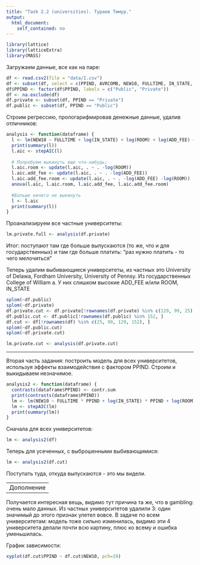 ```yaml
---
title: "Task 2.2 (universities). Тураев Тимур."
output:
  html_document:
    self_contained: no
---
```

```r
library(lattice)
library(latticeExtra)
library(MASS)
```

Загружаем данные, все как на паре:
```r
df <- read.csv2(file = "data/I.csv")
df <- subset(df, select = c(PPIND, AVRCOMB, NEW10, FULLTIME, IN_STATE, ROOM, ADD_FEE, GRADUAT, SAL_FULL, NUM_FULL))
df$PPIND <- factor(df$PPIND, labels = c("Public", "Private"))
df <- na.exclude(df)
df.private <- subset(df, PPIND == "Private")
df.public <- subset(df, PPIND == "Public")
```

Строим регрессию, прологарифмировав денежные данные, удалив отличников:
```r
analysis <- function(dataframe) {
  l <- lm(NEW10 ~ FULLTIME + log(IN_STATE) + log(ROOM) + log(ADD_FEE) + log(SAL_FULL) + GRADUAT + NUM_FULL, data = dataframe)
  print(summary(l))
  l.aic <- stepAIC(l)
  
  # Попробуем выкинуть еще что-нибудь:
  l.aic.room <- update(l.aic, . ~ . -log(ROOM))
  l.aic.add_fee <- update(l.aic, . ~ . -log(ADD_FEE))
  l.aic.add_fee.room <- update(l.aic, . ~ . -log(ADD_FEE) -log(ROOM))
  anova(l.aic, l.aic.room, l.aic.add_fee, l.aic.add_fee.room)
  
  #Больше ничего не выкинуть
  l <- l.aic
  print(summary(l))
}
```

Проанализируем все частные университеты:
```r
lm.private.full <- analysis(df.private)
```

Итог: поступают там где больше выпускаются (то же, что и для государственных) и там где больше платить: "раз нужно платить - то чего мелочиться"

Теперь удалим выбивающиеся университеты, из частных это University of Delawa, Fordham University, University of Pennsy.
Из государственных College of William a. У них слишком высокие ADD_FEE и/или ROOM, IN_STATE
```r
splom(~df.public)
splom(~df.private)
df.private.cut <- df.private[!rownames(df.private) %in% c(129, 99, 25), ]
df.public.cut <- df.public[!rownames(df.public) %in% 152, ]
df.cut <- df[!rownames(df) %in% c(25, 99, 129, 152), ]
splom(~df.public.cut)
splom(~df.private.cut)
```

```r
lm.private.cut <- analysis(df.private.cut)
```


------

Вторая часть задания: построить модель для всех университетов, используя эффекты взаимодействия с фактором PPIND. Строим и выкидываем незначимое.

```r
analysis2 <- function(dataframe) {
  contrasts(dataframe$PPIND) <- contr.sum
  print(contrasts(dataframe$PPIND))
  lm <- lm(NEW10 ~ FULLTIME * PPIND + log(IN_STATE) * PPIND + log(ROOM) * PPIND + log(SAL_FULL) * PPIND + GRADUAT * PPIND, data = dataframe)
  lm <- stepAIC(lm)
  print(summary(lm))
}
```

Сначала для всех университетов:
```r
lm <- analysis2(df)
```

Теперь для усеченных, с выброшенными выбивающимися:
```r
lm <- analysis2(df.cut)
```
Поступать туда, откуда выпускаются - это мы видели.

--
Дополнение
--

Получается интересная вещь, видимо тут причина та же, что в gambling: очень мало данных. Из частных университетов удалили 3: один значимый до этого признак улетел вовсе. В задаче по всем университетам: модель тоже сильно изменилась, видимо эти 4 университета делали почти всю картину, плюс ко всему и ошибка уменьшилась.

График зависимости:
```r
xyplot(df.cut$PPIND ~ df.cut$NEW10, pch=19)
```
